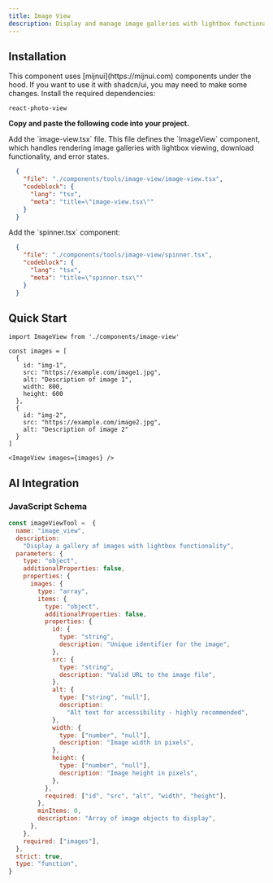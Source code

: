 ```yaml
---
title: Image View
description: Display and manage image galleries with lightbox functionality, download capabilities, and error handling.
---
```


<ToolsViewer name="image_view" />

## Installation

<Callout title="Note:">
  This component uses [mijnui](https://mijnui.com) components under the hood. If you want to use it with shadcn/ui, you may need to make some changes.
</Callout>

<Steps>

  <Step>
  Install the required dependencies:
  
  ```package-install
  react-photo-view
  ```
  </Step>

  **Copy and paste the following code into your project.**

  <Step>
  Add the `image-view.tsx` file. 
  This file defines the `ImageView` component, which handles rendering image galleries with lightbox viewing, download functionality, and error states.

  ```json doc-gen:file
    {
      "file": "./components/tools/image-view/image-view.tsx",
      "codeblock": {
        "lang": "tsx",
        "meta": "title=\"image-view.tsx\""
      }
    }
  ```
  </Step>


  <Step>
  Add the `spinner.tsx` component:
  
  ```json doc-gen:file
    {
      "file": "./components/tools/image-view/spinner.tsx",
      "codeblock": {
        "lang": "tsx",
        "meta": "title=\"spinner.tsx\""
      }
    }
  ```
  </Step>
</Steps>

## Quick Start

```tsx
import ImageView from './components/image-view'

const images = [
  {
    id: "img-1",
    src: "https://example.com/image1.jpg",
    alt: "Description of image 1",
    width: 800,
    height: 600
  },
  {
    id: "img-2", 
    src: "https://example.com/image2.jpg",
    alt: "Description of image 2"
  }
]

<ImageView images={images} />
```

## AI Integration

### JavaScript Schema

```javascript
const imageViewTool =  {
  name: "image_view",
  description:
    "Display a gallery of images with lightbox functionality",
  parameters: {
    type: "object",
    additionalProperties: false,
    properties: {
      images: {
        type: "array",
        items: {
          type: "object",
          additionalProperties: false,
          properties: {
            id: {
              type: "string",
              description: "Unique identifier for the image",
            },
            src: {
              type: "string",
              description: "Valid URL to the image file",
            },
            alt: {
              type: ["string", "null"],
              description:
                "Alt text for accessibility - highly recommended",
            },
            width: {
              type: ["number", "null"],
              description: "Image width in pixels",
            },
            height: {
              type: ["number", "null"],
              description: "Image height in pixels",
            },
          },
          required: ["id", "src", "alt", "width", "height"],
        },
        minItems: 0,
        description: "Array of image objects to display",
      },
    },
    required: ["images"],
  },
  strict: true,
  type: "function",
}
```
